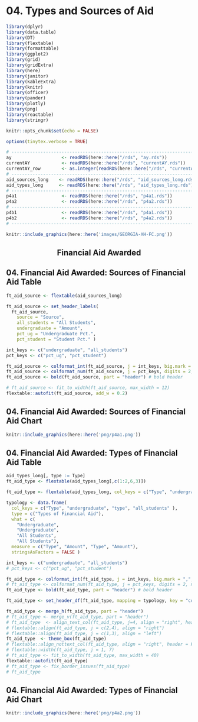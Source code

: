 # 04. Types and Sources of Aid

```r
library(dplyr)
library(data.table)
library(DT)
library(flextable)
library(formattable)
library(ggplot2)
library(grid)
library(gridExtra)
library(here)
library(janitor)
library(kableExtra)
library(knitr)
library(officer)
library(pander)
library(plotly)
library(png)
library(reactable)
library(stringr)
```

```r
knitr::opts_chunk$set(echo = FALSE)
```

```r
options(tinytex.verbose = TRUE)
```

```r
# ------------------------------------------------------------------------------
ay                   <- readRDS(here::here("/rds", "ay.rds"))
currentAY            <- readRDS(here::here("/rds", "currentAY.rds"))
currentAY_row        <- as.integer(readRDS(here::here("/rds", "currentAY_row.rds")))
# ------------------------------------------------------------------------------
aid_sources_long    <- readRDS(here::here("/rds", "aid_sources_long.rds"))
aid_types_long      <- readRDS(here::here("/rds", "aid_types_long.rds"))
# ------------------------------------------------------------------------------
p4a1                 <- readRDS(here::here("/rds", "p4a1.rds"))
p4a2                 <- readRDS(here::here("/rds", "p4a2.rds"))
# ------------------------------------------------------------------------------
p4b1                 <- readRDS(here::here("/rds", "p4a1.rds"))
p4b2                 <- readRDS(here::here("/rds", "p4a2.rds"))
# ------------------------------------------------------------------------------
```

```r
knitr::include_graphics(here::here('images/GEORGIA-XH-FC.png'))
```

<h2><center><b>Financial Aid Awarded</b></center></h2>

## 04. Financial Aid Awarded: Sources of Financial Aid Table
```r
ft_aid_source <- flextable(aid_sources_long)

ft_aid_source <- set_header_labels(
  ft_aid_source, 
    source = "Source", 
    all_students = "All Students",
    undergraduate = "Amount", 
    pct_ug = "Undergraduate Pct.",
    pct_student = "Student Pct." )

int_keys <- c("undergraduate", "all_students")
pct_keys <- c("pct_ug", "pct_student")

ft_aid_source <- colformat_int(ft_aid_source, j = int_keys, big.mark = ",", prefix = "$")
ft_aid_source <- colformat_num(ft_aid_source, j = pct_keys, digits = 2, na_str = "", suffix = "%")
ft_aid_source <- bold(ft_aid_source, part = "header") # bold header

# ft_aid_source <- fit_to_width(ft_aid_source, max_width = 12)
flextable::autofit(ft_aid_source, add_w = 0.2)
```

## 04. Financial Aid Awarded: Sources of Financial Aid Chart
```r
knitr::include_graphics(here::here('png/p4a1.png'))
```

## 04. Financial Aid Awarded: Types of Financial Aid Table
```r

aid_types_long[, type := Type]
ft_aid_type <- flextable(aid_types_long[,c(1:2,6,3)])

ft_aid_type <- flextable(aid_types_long, col_keys = c("Type", "undergraduate", "type", "all_students" ))

typology <- data.frame(
  col_keys = c("Type", "undergraduate", "type", "all_students" ),
  type = c("Types of Financial Aid"),
  what = c(
    "Undergraduate",
    "Undergraduate",
    "All Students",
    "All Students"),
  measure = c("Type", "Amount", "Type", "Amount"),
  stringsAsFactors = FALSE )

int_keys <- c("undergraduate", "all_students")
# pct_keys <- c("pct_ug", "pct_student")

ft_aid_type <- colformat_int(ft_aid_type, j = int_keys, big.mark = ",", prefix = "$")
# ft_aid_type <- colformat_num(ft_aid_type, j = pct_keys, digits = 2, na_str = "", suffix = "%")
ft_aid_type <- bold(ft_aid_type, part = "header") # bold header

ft_aid_type <- set_header_df(ft_aid_type, mapping = typology, key = "col_keys" )

ft_aid_type <- merge_h(ft_aid_type, part = "header")
# ft_aid_type <- merge_v(ft_aid_type, part = "header")
# ft_aid_type  <- align_text_col(ft_aid_type, j=4, align = "right", header = FALSE, footer = TRUE)
# flextable::align(ft_aid_type, j = c(2,4), align = "right")
# flextable::align(ft_aid_type, j = c(1,3), align = "left")
ft_aid_type  <- theme_box(ft_aid_type)
# flextable::align_nottext_col(ft_aid_type, align = "right", header = FALSE, footer = TRUE)
# flextable::width(ft_aid_type, j = 1, 7)
# ft_aid_type <- fit_to_width(ft_aid_type, max_width = 40)
flextable::autofit(ft_aid_type)
# ft_aid_type <- fix_border_issues(ft_aid_type)
# ft_aid_type
```

## 04. Financial Aid Awarded: Types of Financial Aid Chart
```r
knitr::include_graphics(here::here('png/p4a2.png'))
```

```{=openxml}
<w:p><w:r><w:br w:type="page"/></w:r></w:p>
```
